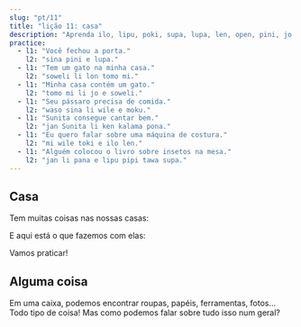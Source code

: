 ```yaml
---
slug: "pt/11"
title: "lição 11: casa"
description: "Aprenda ilo, lipu, poki, supa, lupa, len, open, pini, jo e ijo!"
practice:
  - l1: "Você fechou a porta."
    l2: "sina pini e lupa."
  - l1: "Tem um gato na minha casa."
    l2: "soweli li lon tomo mi."
  - l1: "Minha casa contém um gato."
    l2: "tomo mi li jo e soweli."
  - l1: "Seu pássaro precisa de comida."
    l2: "waso sina li wile e moku."
  - l1: "Sunita consegue cantar bem."
    l2: "jan Sunita li ken kalama pona."
  - l1: "Eu quero falar sobre uma máquina de costura."
    l2: "mi wile toki e ilo len."
  - l1: "Alguém colocou o livro sobre insetos na mesa."
    l2: "jan li pana e lipu pipi tawa supa."
---
```



## Casa

Tem muitas coisas nas nossas casas:

<List>
  <Word sl="ilo" m="ferramenta, como um martelo, garfo, telefone ou aplicativo" />
  <Word sl="lipu" m="coisa plana para 󱥡 sona, como papel, cartão, livro ou site" />
  <Word sl="poki" m="contêiner, como uma caixa, gaveta ou garrafa" />
  <Word sl="supa" m="superfície horizontal, como uma prateleira, escrivaninha ou sofá" />
  <Word sl="lupa" m="uma abertura, como uma porta, janela ou buraco" />
  <Word sl="len" m="uma cobertura, como roupas, sapatos ou cobertor" />
</List>

E aqui está o que fazemos com elas:

<List>
  <Word sl="open" m="começar, abrir, ligar" />
  <Word sl="pini" m="terminar, fechar, desligar" />
  <Word sl="jo" m="manter, conter, incluir" />
</List>

Vamos praticar!

<List>
  <Sentence sl="mi open e lupa." m="Eu abro a porta" />
  <Sentence sl="jan li pini e poki moku." m="A pessoa fecha a geladeira." />
  <Sentence sl="lipu li lon supa lape." m="O livro está sobre a cama." />
  <Sentence sl="poki mi li ken jo e len." m="Minha gaveta consegue conter roupas." />
  <Sentence sl="ilo mi li wile e wawa." m="Meu telefone precisa de eletricidade." />
</List>

## Alguma coisa

Em uma caixa, podemos encontrar roupas, papéis, ferramentas, fotos... Todo tipo de coisa! Mas como podemos falar sobre tudo isso num geral?

<List>
  <Word sl="ijo" m="algo, coisa, material" />
  <Sentence sl="poki li jo e ijo." m="A caixa tem coisas." />
  <Sentence sl="jan li sitelen e ijo suwi." m="Alguém está desenhando algo fofo." />
  <Sentence sl="mi wile toki e ijo kasi." m="Eu gostaria de falar sobre algo relacionado a plantas." />
</List>

<Practice exercises={frontmatter.practice} />
